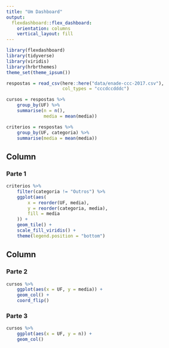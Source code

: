 ```yaml
---
title: "Um Dashboard"
output: 
  flexdashboard::flex_dashboard:
    orientation: columns
    vertical_layout: fill
---
```


```r
library(flexdashboard)
library(tidyverse)
library(viridis)
library(hrbrthemes)
theme_set(theme_ipsum())

respostas = read_csv(here::here("data/enade-ccc-2017.csv"),
                     col_types = "cccdccdddc")

cursos = respostas %>% 
    group_by(UF) %>% 
    summarise(n = n(), 
              media = mean(media))

criterios = respostas %>% 
    group_by(UF, categoria) %>% 
    summarise(media = mean(media))

```

Column {data-width=650}
-----------------------------------------------------------------------

### Parte 1

```r
criterios %>%
    filter(categoria != "Outros") %>%
    ggplot(aes(
        x = reorder(UF, media),
        y = reorder(categoria, media),
        fill = media
    )) +
    geom_tile() + 
    scale_fill_viridis() + 
    theme(legend.position = "bottom")
```

Column {data-width=350}
-----------------------------------------------------------------------

### Parte 2

```r
cursos %>% 
    ggplot(aes(x = UF, y = media)) + 
    geom_col() + 
    coord_flip()
```

### Parte 3

```r
cursos %>% 
    ggplot(aes(x = UF, y = n)) + 
    geom_col()
```

